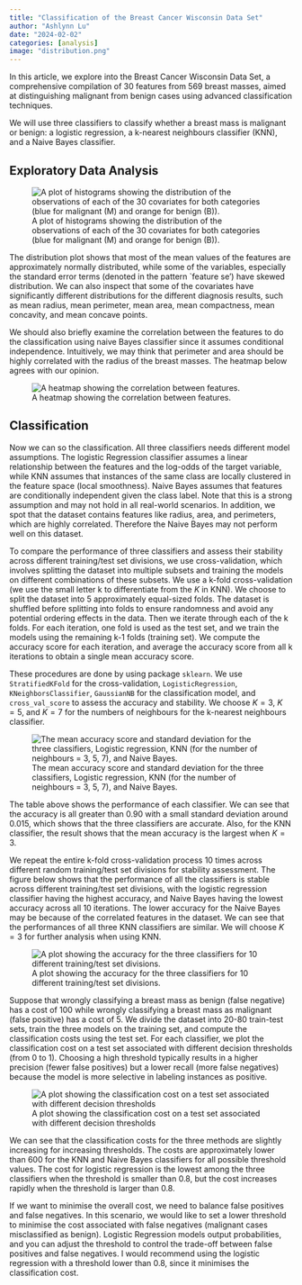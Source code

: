 ```yaml
---
title: "Classification of the Breast Cancer Wisconsin Data Set"
author: "Ashlynn Lu"
date: "2024-02-02"
categories: [analysis]
image: "distribution.png"
---
```


In this article, we explore into the Breast Cancer Wisconsin Data Set, a comprehensive compilation of 30 features from 569 breast masses, aimed at distinguishing malignant from benign cases using advanced classification techniques.

We will use three classifiers to classify whether a breast mass is malignant or benign: a logistic regression, a k-nearest neighbours classifier (KNN), and a Naive Bayes classifier.

## Exploratory Data Analysis

![A plot of histograms showing the distribution of the observations of each of the 30 covariates for both categories (blue for malignant (M) and orange for benign (B)).](distribution.png)

The distribution plot shows that most of the mean values of the features are approximately normally distributed, while some of the variables, especially the standard error terms (denoted in the pattern \`feature se') have skewed distribution. We can also inspect that some of the covariates have significantly different distributions for the different diagnosis results, such as mean radius, mean perimeter, mean area, mean compactness, mean concavity, and mean concave points.

We should also briefly examine the correlation between the features to do the classification using naive Bayes classifier since it assumes conditional independence. Intuitively, we may think that perimeter and area should be highly correlated with the radius of the breast masses. The heatmap below agrees with our opinion.

![A heatmap showing the correlation between features.](heatmap.png)

## Classification

Now we can so the classification. All three classifiers needs different model assumptions. The logistic Regression classifier assumes a linear relationship between the features and the log-odds of the target variable, while KNN assumes that instances of the same class are locally clustered in the feature space (local smoothness). Naive Bayes assumes that features are conditionally independent given the class label. Note that this is a strong assumption and may not hold in all real-world scenarios. In addition, we spot that the dataset contains features like radius, area, and perimeters, which are highly correlated. Therefore the Naive Bayes may not perform well on this dataset.

To compare the performance of three classifiers and assess their stability across different training/test set divisions, we use cross-validation, which involves splitting the dataset into multiple subsets and training the models on different combinations of these subsets. We use a k-fold cross-validation (we use the small letter k to differentiate from the $K$ in KNN). We choose to split the dataset into 5 approximately equal-sized folds. The dataset is shuffled before splitting into folds to ensure randomness and avoid any potential ordering effects in the data. Then we iterate through each of the k folds. For each iteration, one fold is used as the test set, and we train the models using the remaining k-1 folds (training set). We compute the accuracy score for each iteration, and average the accuracy score from all k iterations to obtain a single mean accuracy score.

These procedures are done by using package `sklearn`. We use `StratifiedKFold` for the cross-validation, `LogisticRegression`, `KNeighborsClassifier`, `GaussianNB` for the classification model, and `cross_val_score` to assess the accuracy and stability. We choose $K=3$, $K=5$, and $K=7$ for the numbers of neighbours for the k-nearest neighbours classifier.

![The mean accuracy score and standard deviation for the three classifiers, Logistic regression, KNN (for the number of neighbours = 3, 5, 7), and Naive Bayes.](table.png)

The table above shows the performance of each classifier. We can see that the accuracy is all greater than 0.90 with a small standard deviation around 0.015, which shows that the three classifiers are accurate. Also, for the KNN classifier, the result shows that the mean accuracy is the largest when $K=3$.

We repeat the entire k-fold cross-validation process 10 times across different random training/test set divisions for stability assessment. The figure below shows that the performance of all the classifiers is stable across different training/test set divisions, with the logistic regression classifier having the highest accuracy, and Naive Bayes having the lowest accuracy across all 10 iterations. The lower accuracy for the Naive Bayes may be because of the correlated features in the dataset. We can see that the performances of all three KNN classifiers are similar. We will choose $K=3$ for further analysis when using KNN.

![A plot showing the accuracy for the three classifiers for 10 different training/test set divisions.](accuracy.png)

Suppose that wrongly classifying a breast mass as benign (false negative) has a cost of 100 while wrongly classifying a breast mass as malignant (false positive) has a cost of 5. We divide the dataset into 20-80 train-test sets, train the three models on the training set, and compute the classification costs using the test set. For each classifier, we plot the classification cost on a test set associated with different decision thresholds (from 0 to 1). Choosing a high threshold typically results in a higher precision (fewer false positives) but a lower recall (more false negatives) because the model is more selective in labeling instances as positive.

![A plot showing the classification cost on a test set associated with different decision thresholds](cost.png)

We can see that the classification costs for the three methods are slightly increasing for increasing thresholds. The costs are approximately lower than 600 for the KNN and Naive Bayes classifiers for all possible threshold values. The cost for logistic regression is the lowest among the three classifiers when the threshold is smaller than 0.8, but the cost increases rapidly when the threshold is larger than 0.8.

If we want to minimise the overall cost, we need to balance false positives and false negatives. In this scenario, we would like to set a lower threshold to minimise the cost associated with false negatives (malignant cases misclassified as benign). Logistic Regression models output probabilities, and you can adjust the threshold to control the trade-off between false positives and false negatives. I would recommend using the logistic regression with a threshold lower than 0.8, since it minimises the classification cost.

